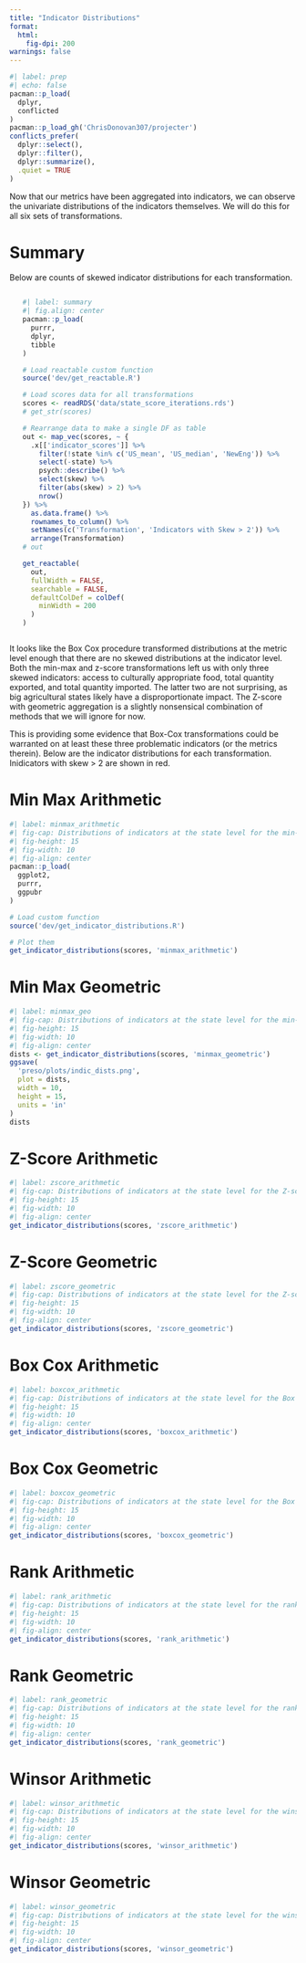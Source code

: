 ```yaml
---
title: "Indicator Distributions"
format:
  html:
    fig-dpi: 200
warnings: false
---
```


```r
#| label: prep
#| echo: false
pacman::p_load(
  dplyr,
  conflicted
)
pacman::p_load_gh('ChrisDonovan307/projecter')
conflicts_prefer(
  dplyr::select(),
  dplyr::filter(),
  dplyr::summarize(),
  .quiet = TRUE
)
```

Now that our metrics have been aggregated into indicators, we can observe the univariate distributions of the indicators themselves. We will do this for all six sets of transformations.

# Summary

Below are counts of skewed indicator distributions for each transformation. 

::: {style="display: flex; justify-content: center;"}
```r
#| label: summary
#| fig.align: center
pacman::p_load(
  purrr,
  dplyr,
  tibble
)

# Load reactable custom function
source('dev/get_reactable.R')

# Load scores data for all transformations
scores <- readRDS('data/state_score_iterations.rds')
# get_str(scores)

# Rearrange data to make a single DF as table
out <- map_vec(scores, ~ {
  .x[['indicator_scores']] %>% 
    filter(!state %in% c('US_mean', 'US_median', 'NewEng')) %>% 
    select(-state) %>% 
    psych::describe() %>% 
    select(skew) %>% 
    filter(abs(skew) > 2) %>% 
    nrow()
}) %>% 
  as.data.frame() %>% 
  rownames_to_column() %>% 
  setNames(c('Transformation', 'Indicators with Skew > 2')) %>% 
  arrange(Transformation)
# out

get_reactable(
  out, 
  fullWidth = FALSE,
  searchable = FALSE,
  defaultColDef = colDef(
    minWidth = 200
  )
)
```
:::

It looks like the Box Cox procedure transformed distributions at the metric level enough that there are no skewed distributions at the indicator level. Both the min-max and z-score transformations left us with only three skewed indicators: access to culturally appropriate food, total quantity exported, and total quantity imported. The latter two are not surprising, as big agricultural states likely have a disproportionate impact. The Z-score with geometric aggregation is a slightly nonsensical combination of methods that we will ignore for now.

This is providing some evidence that Box-Cox transformations could be warranted on at least these three problematic indicators (or the metrics therein). Below are the indicator distributions for each transformation. Inidicators with skew > 2 are shown in red.

# Min Max Arithmetic

```r
#| label: minmax_arithmetic
#| fig-cap: Distributions of indicators at the state level for the min-max arithmetic transformations.
#| fig-height: 15
#| fig-width: 10
#| fig-align: center
pacman::p_load(
  ggplot2,
  purrr,
  ggpubr
)

# Load custom function
source('dev/get_indicator_distributions.R')

# Plot them
get_indicator_distributions(scores, 'minmax_arithmetic')
```

# Min Max Geometric

```r
#| label: minmax_geo
#| fig-cap: Distributions of indicators at the state level for the min-max geometric transformations
#| fig-height: 15
#| fig-width: 10
#| fig-align: center
dists <- get_indicator_distributions(scores, 'minmax_geometric')
ggsave(
  'preso/plots/indic_dists.png',
  plot = dists,
  width = 10,
  height = 15,
  units = 'in'
)
dists
```

# Z-Score Arithmetic

```r
#| label: zscore_arithmetic
#| fig-cap: Distributions of indicators at the state level for the Z-score arithmetic transformations 
#| fig-height: 15
#| fig-width: 10
#| fig-align: center
get_indicator_distributions(scores, 'zscore_arithmetic')
```

# Z-Score Geometric

```r
#| label: zscore_geometric
#| fig-cap: Distributions of indicators at the state level for the Z-score geometric transformations 
#| fig-height: 15
#| fig-width: 10
#| fig-align: center
get_indicator_distributions(scores, 'zscore_geometric')
```

# Box Cox Arithmetic

```r
#| label: boxcox_arithmetic
#| fig-cap: Distributions of indicators at the state level for the Box Cox arithmetic transformations 
#| fig-height: 15
#| fig-width: 10
#| fig-align: center
get_indicator_distributions(scores, 'boxcox_arithmetic')
```

# Box Cox Geometric

```r
#| label: boxcox_geometric
#| fig-cap: Distributions of indicators at the state level for the Box Cox geometric transformations 
#| fig-height: 15
#| fig-width: 10
#| fig-align: center
get_indicator_distributions(scores, 'boxcox_geometric')
```

# Rank Arithmetic

```r
#| label: rank_arithmetic
#| fig-cap: Distributions of indicators at the state level for the rank arithmetic transformations 
#| fig-height: 15
#| fig-width: 10
#| fig-align: center
get_indicator_distributions(scores, 'rank_arithmetic')
```

# Rank Geometric

```r
#| label: rank_geometric
#| fig-cap: Distributions of indicators at the state level for the rank geometric transformations 
#| fig-height: 15
#| fig-width: 10
#| fig-align: center
get_indicator_distributions(scores, 'rank_geometric')
```


# Winsor Arithmetic

```r
#| label: winsor_arithmetic
#| fig-cap: Distributions of indicators at the state level for the winsor arithmetic transformations 
#| fig-height: 15
#| fig-width: 10
#| fig-align: center
get_indicator_distributions(scores, 'winsor_arithmetic')
```

# Winsor Geometric

```r
#| label: winsor_geometric
#| fig-cap: Distributions of indicators at the state level for the winsor geometric transformations 
#| fig-height: 15
#| fig-width: 10
#| fig-align: center
get_indicator_distributions(scores, 'winsor_geometric')
```
